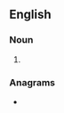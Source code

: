 ==English==

===Noun===
{{head|en|noun form}}

# {{plural of|en|mauler}}

===Anagrams===
* {{anagrams|en|a=aelmrsu|muselar|ramules|serumal}}
